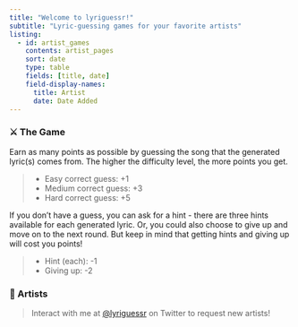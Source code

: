 ```yaml
---
title: "Welcome to lyriguessr!"
subtitle: "Lyric-guessing games for your favorite artists"
listing:
  - id: artist_games
    contents: artist_pages
    sort: date
    type: table
    fields: [title, date]
    field-display-names: 
      title: Artist
      date: Date Added
---
```


### ⚔️ The Game

Earn as many points as possible by guessing the song that the generated lyric(s) comes from. The higher the difficulty level, the more points you get.

> * Easy correct guess: +1
  * Medium correct guess: +3
  * Hard correct guess: +5

If you don't have a guess, you can ask for a hint - there are three hints available for each generated lyric. Or, you could also choose to give up and move on to the next round. But keep in mind that getting hints and giving up will cost you points!

> * Hint (each): -1
  * Giving up: -2

### 🎵 Artists

> Interact with me at [@lyriguessr](https://x.com/lyriguessr) on Twitter to request new artists!

::: {#artist_games}
:::
